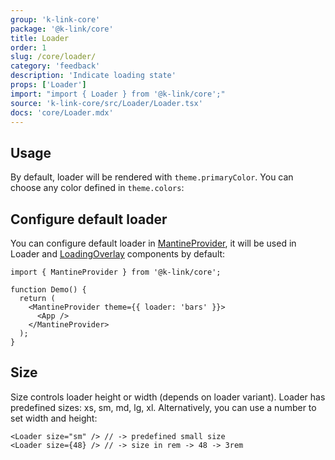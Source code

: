 ```yaml
---
group: 'k-link-core'
package: '@k-link/core'
title: Loader
order: 1
slug: /core/loader/
category: 'feedback'
description: 'Indicate loading state'
props: ['Loader']
import: "import { Loader } from '@k-link/core';"
source: 'k-link-core/src/Loader/Loader.tsx'
docs: 'core/Loader.mdx'
---
```



## Usage

By default, loader will be rendered with `theme.primaryColor`. You can choose any color defined in `theme.colors`:

<Demo data={LoaderDemos.configurator} />

## Configure default loader

You can configure default loader in [MantineProvider](/theming/k-link-provider/),
it will be used in Loader and [LoadingOverlay](/core/loading-overlay/) components by default:

```tsx
import { MantineProvider } from '@k-link/core';

function Demo() {
  return (
    <MantineProvider theme={{ loader: 'bars' }}>
      <App />
    </MantineProvider>
  );
}
```

## Size

Size controls loader height or width (depends on loader variant). Loader has predefined sizes: xs, sm, md, lg, xl.
Alternatively, you can use a number to set width and height:

```tsx
<Loader size="sm" /> // -> predefined small size
<Loader size={48} /> // -> size in rem -> 48 -> 3rem
```
